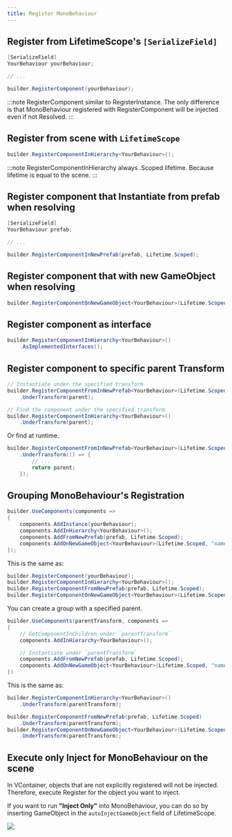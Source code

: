 ```yaml
---
title: Register MonoBehaviour
---
```


## Register from LifetimeScope's `[SerializeField]`

```csharp
[SerializeField]
YourBehaviour yourBehaviour;

// ...

builder.RegisterComponent(yourBehaviour);
```

:::note
RegisterComponent similar to RegisterInstance. The only difference is that MonoBehaviour registered with RegisterComponent will be injected even if not Resolved.
:::

## Register from scene with `LifetimeScope`

```csharp
builder.RegisterComponentInHierarchy<YourBehaviour>();
```

:::note
RegisterComponentInHierarchy always .Scoped lifetime. Because lifetime is equal to the scene.
:::

## Register component that Instantiate from prefab when resolving

```csharp
[SerializeField]
YourBehaviour prefab;

// ...

builder.RegisterComponentInNewPrefab(prefab, Lifetime.Scoped);
```

## Register component that with new GameObject when resolving

```csharp
builder.RegisterComponentOnNewGameObject<YourBehaviour>(Lifetime.Scoped, "NewGameObjectName");
```

## Register component as interface

```csharp
builder.RegisterComponentInHierarchy<YourBehaviour>()
    .AsImplementedInterfaces();
```

## Register component to specific parent Transform

```csharp
// Instantiate under the specified transform
builder.RegisterComponentFromInNewPrefab<YourBehaviour>(Lifetime.Scoped)
    .UnderTransform(parent);

// Find the component under the specified transform.
builder.RegisterComponentInHierarchy<YourBehaviour>()
    .UnderTransform(parent);
```

Or find at runtime.

```csharp
builder.RegisterComponentFromInNewPrefab<YourBehaviour>(Lifetime.Scoped)
    .UnderTransform(() => {
        // ...
        return parent;
    });

```

## Grouping MonoBehaviour's Registration

```csharp
builder.UseComponents(components =>
{
    components.AddInstance(yourBehaviour);
    components.AddInHierarchy<YourBehaviour>();
    components.AddFromNewPrefab(prefab, Lifetime.Scoped);
    components.AddOnNewGameObject<YourBehaviour>(Lifetime.Scoped, "name");
});
```

This is the same as:

```csharp
builder.RegisterComponent(yourBehaviour);
builder.RegisterComponentInHierarchy<YourBehaviour>();
builder.RegisterComponentFromNewPrefab(prefab, Lifetime.Scoped);
builder.RegisterComponentOnNewGameObject<YourBehaviour>(Lifetime.Scoped, "name");
```

You can create a group with a specified parent.

```csharp
builder.UseComponents(parentTransform, components =>
{
    // GetComponentInChildren under `parentTransform`
    components.AddInHierarchy<YourBehaviour>();

    // Instantiate under `parentTransform`
    components.AddFromNewPrefab(prefab, Lifetime.Scoped);
    components.AddOnNewGameObject<YourBehaviour>(Lifetime.Scoped, "name");
})
```

This is the same as:

```csharp
builder.RegisterComponentInHierarchy<YourBehaviour>()
    .UnderTransform(parentTransform);

builder.RegisterComponentFromNewPrefab(prefab, Lifetime.Scoped)
    .UnderTransform(parentTransform);
builder.RegisterComponentOnNewGameObject<YourBehaviour>(Lifetime.Scoped, "name");
    .UnderTransform(parentTransform);
```


## Execute only Inject for MonoBehaviour on the scene

In VContainer, objects that are not explicitly registered will not be injected. Therefore, execute Register for the object you want to inject.

If you want to run **"Inject Only"** into MonoBehaviour, you can do so by inserting GameObject in the `autoInjectGameObject` field of LifetimeScope.

![](./assets/screenshot_auto_inject_gameobjects.png)
